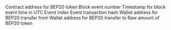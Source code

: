 <ParamField path="contract_address">
Contract address for BEP20 token
</ParamField>
<ParamField path="evt_block_number">
Block event number
</ParamField>
<ParamField path="evt_block_time">
Timestamp for block event time in UTC
</ParamField>
<ParamField path="evt_index">
Event index
</ParamField>
<ParamField path="evt_tx_hash">
Event transaction hash
</ParamField>
<ParamField path="from">
Wallet address for BEP20 transfer from
</ParamField>
<ParamField path="to">
Wallet address for BEP20 transfer to
</ParamField>
<ParamField path="value">
Raw amount of BEP20 token
</ParamField>
